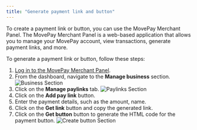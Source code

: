 ```yaml
---
title: "Generate payment link and button"
---
```


To create a payment link or button, you can use the MovePay Merchant Panel. The MovePay Merchant Panel is a web-based application that allows you to manage your MovePay account, view transactions, generate payment links, and more.

To generate a payment link or button, follow these steps:
1. [Log in to the MovePay Merchant Panel](https://merchant.movepayment.eu).
2. From the dashboard, navigate to the **Manage business** section.
![Business Section](/payment-gateway/manage-business-page.png)
3. Click on the **Manage paylinks** tab.
![Paylinks Section](/payment-gateway/manage-paylinks.png)
4. Click on the **Add pay link** button.
5. Enter the payment details, such as the amount, name.
6. Click on the **Get link** button and copy the generated link.
7. Click on the **Get button** button to generate the HTML code for the payment button.
![Create button Section](/payment-gateway/create-button.gif)